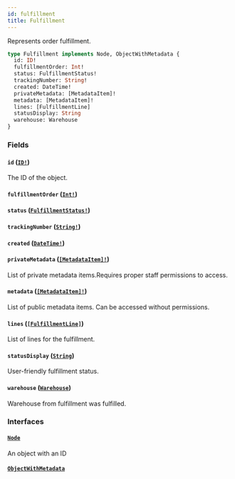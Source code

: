 ```yaml
---
id: fulfillment
title: Fulfillment
---
```


Represents order fulfillment.

```graphql
type Fulfillment implements Node, ObjectWithMetadata {
  id: ID!
  fulfillmentOrder: Int!
  status: FulfillmentStatus!
  trackingNumber: String!
  created: DateTime!
  privateMetadata: [MetadataItem]!
  metadata: [MetadataItem]!
  lines: [FulfillmentLine]
  statusDisplay: String
  warehouse: Warehouse
}
```

### Fields

#### `id` ([`ID!`](/docs/developer/api-reference/scalars/id))

The ID of the object.

#### `fulfillmentOrder` ([`Int!`](/docs/developer/api-reference/scalars/int))

#### `status` ([`FulfillmentStatus!`](/docs/developer/api-reference/enums/fulfillment-status))

#### `trackingNumber` ([`String!`](/docs/developer/api-reference/scalars/string))

#### `created` ([`DateTime!`](/docs/developer/api-reference/scalars/date-time))

#### `privateMetadata` ([`[MetadataItem]!`](/docs/developer/api-reference/objects/metadata-item))

List of private metadata items.Requires proper staff permissions to access.

#### `metadata` ([`[MetadataItem]!`](/docs/developer/api-reference/objects/metadata-item))

List of public metadata items. Can be accessed without permissions.

#### `lines` ([`[FulfillmentLine]`](/docs/developer/api-reference/objects/fulfillment-line))

List of lines for the fulfillment.

#### `statusDisplay` ([`String`](/docs/developer/api-reference/scalars/string))

User-friendly fulfillment status.

#### `warehouse` ([`Warehouse`](/docs/developer/api-reference/objects/warehouse))

Warehouse from fulfillment was fulfilled.

### Interfaces

#### [`Node`](/docs/developer/api-reference/interfaces/node)

An object with an ID

#### [`ObjectWithMetadata`](/docs/developer/api-reference/interfaces/object-with-metadata)
